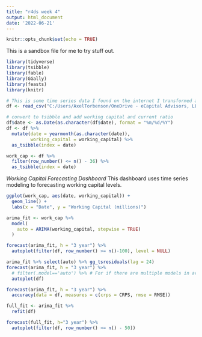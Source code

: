 ```yaml
---
title: "r4ds week 4"
output: html_document
date: '2022-06-21'
---
```


```r
knitr::opts_chunk$set(echo = TRUE)
```

This is a sandbox file for me to try stuff out.


```r
library(tidyverse)
library(tsibble)
library(fable)
library(GGally)
library(feasts)
library(knitr)
```

```r
# This is some time series data I found on the internet I transformed a bit
df <- read_csv("C:/Users/AxelTorbenson/OneDrive - eCapital Advisors, LLC/Documents/templates/CapitalForecasting/Data/working_capital_fake_data.csv")
```

```r
# convert to tsibble and add working capital and current ratio
df$date <- as.Date(as.character(df$date), format = "%m/%d/%Y")
df <- df %>%
  mutate(date = yearmonth(as.character(date)),
         working_capital = working_capital) %>%
  as_tsibble(index = date)

work_cap <- df %>%
  filter(row_number() <= n() - 36) %>%
  as_tsibble(index = date)
```

*Working Capital Forecasting Dashboard*
This dashboard uses time series modeling to forecasting working capital levels.

```r
ggplot(work_cap, aes(date, working_capital)) +
  geom_line() +
  labs(x = "Date", y = "Working Capital (millions)")
```


```r
arima_fit <- work_cap %>%
  model(
    auto = ARIMA(working_capital, stepwise = TRUE)
  )

forecast(arima_fit, h = "3 year") %>%
  autoplot(filter(df, row_number() >= n()-100), level = NULL)
```


```r
arima_fit %>% select(auto) %>% gg_tsresiduals(lag = 24)
forecast(arima_fit, h = "3 year") %>%
  # filter(.model=='auto') %>% # For if there are multiple models in arima_fit
  autoplot(df)
```


```r
forecast(arima_fit, h = "3 year") %>%
  accuracy(data = df, measures = c(crps = CRPS, rmse = RMSE))
```


```r
full_fit <- arima_fit %>%
  refit(df)

forecast(full_fit, h="3 year") %>%
  autoplot(filter(df, row_number() >= n() - 50))
```







































